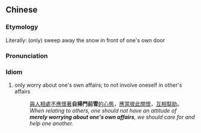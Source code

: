 {{also|自扫门前雪}}
==Chinese==
{{zh-forms|s=自扫门前雪}}

===Etymology===
Literally: (only) sweep away the snow in front of one's own door

===Pronunciation===
{{zh-pron
|m=zì sǎo mén qián xuě
|cat=id
}}

===Idiom===
{{zh-idiom}}

# only worry about one's own affairs; to not involve oneself in other's affairs
#: [[與]][[人]][[相處]][[不]][[應]][[懷]][[著]]'''自掃門前雪'''[[的]][[心態]]，[[應當]][[彼此]][[關懷]]，[[互相]][[幫助]]。
#: ''When relating to others, one should not have an attitude of '''merely worrying about one's own affairs''', we should care for and help one another.''